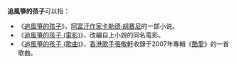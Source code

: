 '''追風箏的孩子'''可以指：
* 《[[追風箏的孩子|追風箏的孩子]]》，[[阿富汗|阿富汗]][[作家|作家]][[卡勒德·胡赛尼|卡勒德·胡赛尼]]的一部小说。
* 《[[追風箏的孩子_(電影)|追風箏的孩子 (電影)]]》，改編自上小說的同名電影。
* 《[[追風箏的孩子_(歌曲)|追風箏的孩子 (歌曲)]]》，[[香港歌手|香港歌手]][[張敬軒|張敬軒]]收錄于2007年專輯《[[酷愛|酷愛]]》的一首歌曲。

{{disambig|Cat=六字作品消歧義}}